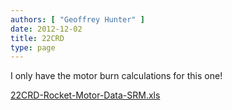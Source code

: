 ```yaml
---
authors: [ "Geoffrey Hunter" ]
date: 2012-12-02
title: 22CRD
type: page
---
```


I only have the motor burn calculations for this one!

[22CRD-Rocket-Motor-Data-SRM.xls](./_assets/22CRD-Rocket-Motor-Data-SRM.xls)